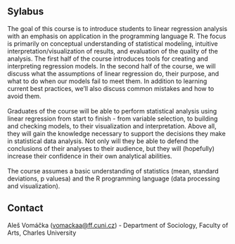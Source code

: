## Sylabus

The goal of this course is to introduce students to linear regression analysis with an emphasis on application in the programming language R. The focus is primarily on conceptual understanding of statistical modeling, intuitive interpretation/visualization of results, and evaluation of the quality of the analysis. The first half of the course introduces tools for creating and interpreting regression models. In the second half of the course, we will discuss what the assumptions of linear regression do, their purpose, and what to do when our models fail to meet them. In addition to learning current best practices, we'll also discuss common mistakes and how to avoid them.\
\
Graduates of the course will be able to perform statistical analysis using linear regression from start to finish - from variable selection, to building and checking models, to their visualization and interpretation. Above all, they will gain the knowledge necessary to support the decisions they make in statistical data analysis. Not only will they be able to defend the conclusions of their analyses to their audience, but they will (hopefully) increase their confidence in their own analytical abilities.\
\
The course assumes a basic understanding of statistics (mean, standard deviations, p valuesa) and the R programming language (data processing and visualization).

## Contact

Aleš Vomáčka ([vomackaa\@ff.cuni.cz](mailto:vomackaa@ff.cuni.cz)) - Department of Sociology, Faculty of Arts, Charles University
